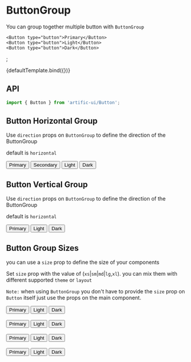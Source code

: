 

# ButtonGroup

You can group together multiple button with `ButtonGroup`

	<Button type="button">Primary</Button>
	<Button type="button">Light</Button>
	<Button type="button">Dark</Button>
</ButtonGroup>;

<div>
	<div name="Default">{defaultTemplate.bind({})}</div>
</div>

## API

```jsx
import { Button } from 'artific-ui/Button';
```



## Button Horizontal Group

Use `direction` props on `ButtonGroup` to define the direction of the ButtonGroup

default is `horizontal`

<div>
	<div name="Button Horizontal Group">
		<ButtonGroup>
			<Button type="button">Primary</Button>
			<Button theme="secondary" type="button">Secondary</Button>
			<Button theme="light" type="button">Light</Button>
			<Button theme="dark" type="button">Dark</Button>
		</ButtonGroup>
	</div>
</div>


## Button Vertical Group

Use `direction` props on `ButtonGroup` to define the direction of the ButtonGroup

default is `horizontal`

<div>
	<div name="Button Vertical Group">
		<ButtonGroup direction="vertical">
			<Button type="button">Primary</Button>
			<Button theme="light" type="button">Light</Button>
			<Button theme="dark" type="button">Dark</Button>
		</ButtonGroup>
	</div>
</div>

## Button Group Sizes

you can use a `size` prop to define the size of your components

Set `size` prop with the value of (`xs`|`sm`|`md`|`lg`,`xl`). you can mix them with different supported `theme` or `layout`

`Note:` when using `ButtonGroup` you don't have to provide the `size` prop on `Button` itself just use the props on the main component.

<div>
	<div name="Button Group Sizes">
		<ButtonGroup size="xs">
			<Button type="button">Primary</Button>
			<Button theme="light" type="button">Light</Button>
			<Button theme="dark" type="button">Dark</Button>
		</ButtonGroup>
		<br/>
		<br/>
		<ButtonGroup size="sm">
			<Button type="button">Primary</Button>
			<Button theme="light" type="button">Light</Button>
			<Button theme="dark" type="button">Dark</Button>
		</ButtonGroup>
		<br/>
		<br/>
		<ButtonGroup size="lg">
			<Button type="button">Primary</Button>
			<Button theme="light" type="button">Light</Button>
			<Button theme="dark" type="button">Dark</Button>
		</ButtonGroup>
		<br/>
		<br/>
		<ButtonGroup size="xl">
			<Button type="button">Primary</Button>
			<Button theme="light" type="button">Light</Button>
			<Button theme="dark" type="button">Dark</Button>
		</ButtonGroup>
	</div>
</div>
